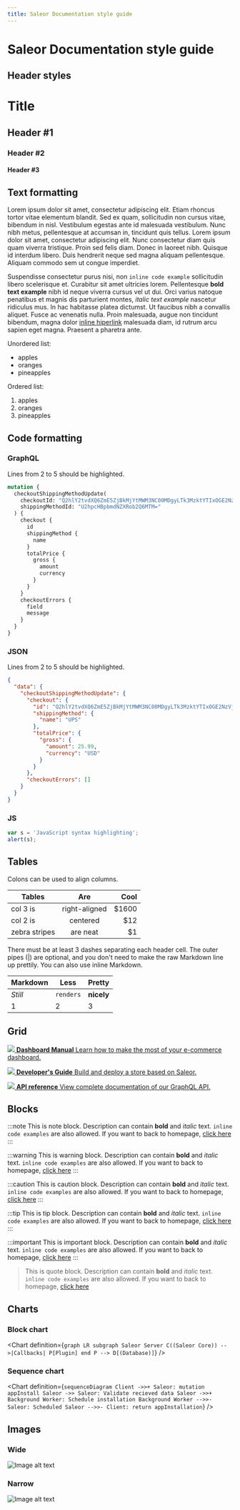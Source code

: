 ```yaml
---
title: Saleor Documentation style guide
---
```



# Saleor Documentation style guide

## Header styles

# Title
## Header #1
### Header #2
#### Header #3

## Text formatting

Lorem ipsum dolor sit amet, consectetur adipiscing elit. Etiam rhoncus tortor vitae elementum blandit. Sed ex quam, sollicitudin non cursus vitae, bibendum in nisl. Vestibulum egestas ante id malesuada vestibulum. Nunc nibh metus, pellentesque at accumsan in, tincidunt quis tellus. Lorem ipsum dolor sit amet, consectetur adipiscing elit. Nunc consectetur diam quis quam viverra tristique. Proin sed felis diam. Donec in laoreet nibh. Quisque id interdum libero. Duis hendrerit neque sed magna aliquam pellentesque. Aliquam commodo sem ut congue imperdiet.


Suspendisse consectetur purus nisi, non `inline code example` sollicitudin libero scelerisque et. Curabitur sit amet ultricies lorem. Pellentesque **bold text example** nibh id neque viverra cursus vel ut dui. Orci varius natoque penatibus et magnis dis parturient montes, *italic text example* nascetur ridiculus mus. In hac habitasse platea dictumst. Ut faucibus nibh a convallis aliquet. Fusce ac venenatis nulla. Proin malesuada, augue non tincidunt bibendum, magna dolor [inline hiperlink](/index.mdx) malesuada diam, id rutrum arcu sapien eget magna. Praesent a pharetra ante.

Unordered list:
- apples
- oranges
- pineapples

Ordered list:
1. apples
2. oranges
3. pineapples

## Code formatting

### GraphQL

Lines from 2 to 5 should be highlighted.

```graphql {2-5}
mutation {
  checkoutShippingMethodUpdate(
    checkoutId: "Q2hlY2tvdXQ6ZmE5ZjBkMjYtMWM3NC00MDgyLTk3MzktYTIxOGE2NzVjMDZk"
    shippingMethodId: "U2hpcHBpbmdNZXRob2Q6MTM="
  ) {
    checkout {
      id
      shippingMethod {
        name
      }
      totalPrice {
        gross {
          amount
          currency
        }
      }
    }
    checkoutErrors {
      field
      message
    }
  }
}
```

### JSON

Lines from 2 to 5 should be highlighted.

```json {2-5}
{
  "data": {
    "checkoutShippingMethodUpdate": {
      "checkout": {
        "id": "Q2hlY2tvdXQ6ZmE5ZjBkMjYtMWM3NC00MDgyLTk3MzktYTIxOGE2NzVjMDZk",
        "shippingMethod": {
          "name": "UPS"
        },
        "totalPrice": {
          "gross": {
            "amount": 25.99,
            "currency": "USD"
          }
        }
      },
      "checkoutErrors": []
    }
  }
}
```

### JS

```javascript
var s = 'JavaScript syntax highlighting';
alert(s);
```

## Tables
<!-- Source: https://github.com/facebook/docusaurus/blob/master/examples/facebook/docs/doc1.md -->
Colons can be used to align columns.

| Tables        |      Are      |   Cool |
| ------------- | :-----------: | -----: |
| col 3 is      | right-aligned | \$1600 |
| col 2 is      |   centered    |   \$12 |
| zebra stripes |   are neat    |    \$1 |

There must be at least 3 dashes separating each header cell. The outer pipes (|) are optional, and you don't need to make the raw Markdown line up prettily. You can also use inline Markdown.

| Markdown | Less      | Pretty     |
| -------- | --------- | ---------- |
| _Still_  | `renders` | **nicely** |
| 1        | 2         | 3          |

## Grid

<CardGrid home>

[![](icons/using-saleor.svg) **Dashboard Manual** Learn how to make the most of your e-commerce dashboard.](dashboard/index.mdx)

</CardGrid>

<CardGrid home>

[![](icons/getting-started.svg) **Developer's Guide** Build and deploy a store based on Saleor.](developer.mdx)

[![](icons/api-reference.svg) **API reference** View complete documentation of our GraphQL API.](developer/api-reference.mdx)
</CardGrid>

## Blocks

:::note
This is note block. Description can contain **bold** and *italic* text. `inline code examples` are also allowed. If you want to back to homepage, [click here](/index.mdx)
:::

:::warning
This is warning block. Description can contain **bold** and *italic* text. `inline code examples` are also allowed. If you want to back to homepage, [click here](/index.mdx)
:::

:::caution
This is caution block. Description can contain **bold** and *italic* text. `inline code examples` are also allowed. If you want to back to homepage, [click here](/index.mdx)
:::

:::tip
This is tip block. Description can contain **bold** and *italic* text. `inline code examples` are also allowed. If you want to back to homepage, [click here](/index.mdx)
:::

:::important
This is important block. Description can contain **bold** and *italic* text. `inline code examples` are also allowed. If you want to back to homepage, [click here](/index.mdx)
:::

> This is quote block. Description can contain **bold** and *italic* text. `inline code examples` are also allowed. If you want to back to homepage, [click here](/index.mdx)

## Charts

### Block chart

<Chart definition={`
  graph LR
    subgraph Saleor Server
      C((Saleor Core)) -->|Callbacks| P[Plugin]
    end
    P --> D[(Database)]
`} />


### Sequence chart

<Chart
  definition={`
  sequenceDiagram
    Client ->>+ Saleor: mutation appInstall
    Saleor ->> Saleor: Validate recieved data
    Saleor ->>+ Background Worker: Schedule installation
    Background Worker -->>- Saleor: Scheduled
    Saleor -->>- Client: return appInstallation
`}
/>

## Images

### Wide
![Image alt text](./dashboard/screenshots/order-confirm.jpeg)

### Narrow
![Image alt text](./dashboard/screenshots/order-cancel.png)